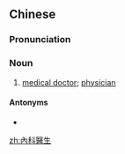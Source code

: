 {{also|内科医生}}
==Chinese==
{{zh-forms|s=内科医生|type=22}}

===Pronunciation===
{{zh-pron
|m=nèikē yīshēng
|cat=n
}}

===Noun===
{{zh-noun}}

# [[medical doctor]]; [[physician]]

====Antonyms====
* {{zh-l|外科醫生}}

[[zh:內科醫生]]